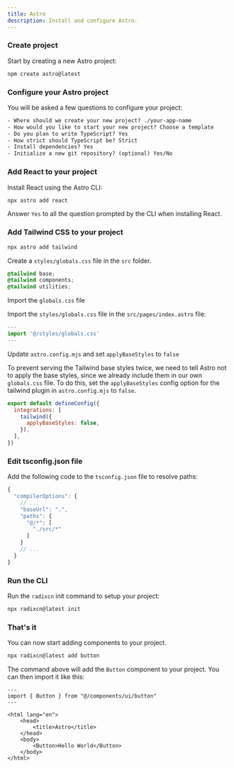 ```yaml
---
title: Astro
description: Install and configure Astro.
---
```


<Steps>

### Create project

Start by creating a new Astro project:

```bash
npm create astro@latest
```

### Configure your Astro project

You will be asked a few questions to configure your project:

```txt showLineNumbers
- Where should we create your new project? ./your-app-name
- How would you like to start your new project? Choose a template
- Do you plan to write TypeScript? Yes
- How strict should TypeScript be? Strict
- Install dependencies? Yes
- Initialize a new git repository? (optional) Yes/No
```

### Add React to your project

Install React using the Astro CLI:

```bash
npx astro add react
```

<Callout className="mt-4">

Answer `Yes` to all the question prompted by the CLI when installing React.

</Callout>

### Add Tailwind CSS to your project

```bash
npx astro add tailwind
```

<Step>Create a `styles/globals.css` file in the `src` folder.</Step>

```css title="styles/globals.css" showLineNumbers
@tailwind base;
@tailwind components;
@tailwind utilities;
```

<Step>Import the `globals.css` file</Step>

Import the `styles/globals.css` file in the `src/pages/index.astro` file:

```ts title="src/pages/index.astro" showLineNumbers
---
import '@/styles/globals.css'
---
```

<Step>Update `astro.config.mjs` and set `applyBaseStyles` to `false`</Step>

To prevent serving the Tailwind base styles twice, we need to tell Astro not to apply the base styles, since we already include them in our own `globals.css` file. To do this, set the `applyBaseStyles` config option for the tailwind plugin in `astro.config.mjs` to `false`.

```js title="astro.config.mjs" {3-5} showLineNumbers
export default defineConfig({
  integrations: [
    tailwind({
      applyBaseStyles: false,
    }),
  ],
})
```

### Edit tsconfig.json file

Add the following code to the `tsconfig.json` file to resolve paths:

```ts title="tsconfig.json" {4-9} showLineNumbers
{
  "compilerOptions": {
    // ...
    "baseUrl": ".",
    "paths": {
      "@/*": [
        "./src/*"
      ]
    }
    // ...
  }
}
```

### Run the CLI

Run the `radixcn` init command to setup your project:

```bash
npx radixcn@latest init
```

### That's it

You can now start adding components to your project.

```bash
npx radixcn@latest add button
```

The command above will add the `Button` component to your project. You can then import it like this:

```astro {2,10} showLineNumbers
---
import { Button } from "@/components/ui/button"
---

<html lang="en">
	<head>
		<title>Astro</title>
	</head>
	<body>
		<Button>Hello World</Button>
	</body>
</html>
```

</Steps>
